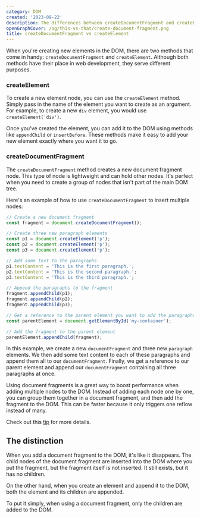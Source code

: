 ```yaml
---
category: DOM
created: '2023-09-22'
description: The differences between createDocumentFragment and createElement functions
openGraphCover: /og/this-vs-that/create-document-fragment.png
title: createDocumentFragment vs createElement
---
```


When you're creating new elements in the DOM, there are two methods that come in handy: `createDocumentFragment` and `createElement`. Although both methods have their place in web development, they serve different purposes.

### createElement

To create a new element node, you can use the `createElement` method. Simply pass in the name of the element you want to create as an argument. For example, to create a new `div` element, you would use `createElement('div')`.

Once you've created the element, you can add it to the DOM using methods like `appendChild` or `insertBefore`. These methods make it easy to add your new element exactly where you want it to go.

### createDocumentFragment

The `createDocumentFragment` method creates a new document fragment node. This type of node is lightweight and can hold other nodes. It's perfect when you need to create a group of nodes that isn't part of the main DOM tree.

Here's an example of how to use `createDocumentFragment` to insert multiple nodes:

```js
// Create a new document fragment
const fragment = document.createDocumentFragment();

// Create three new paragraph elements
const p1 = document.createElement('p');
const p2 = document.createElement('p');
const p3 = document.createElement('p');

// Add some text to the paragraphs
p1.textContent = 'This is the first paragraph.';
p2.textContent = 'This is the second paragraph.';
p3.textContent = 'This is the third paragraph.';

// Append the paragraphs to the fragment
fragment.appendChild(p1);
fragment.appendChild(p2);
fragment.appendChild(p3);

// Get a reference to the parent element you want to add the paragraphs to
const parentElement = document.getElementById('my-container');

// Add the fragment to the parent element
parentElement.appendChild(fragment);
```

In this example, we create a new `documentFragment` and three new `paragraph` elements. We then add some text content to each of these paragraphs and append them all to our `documentFragment`. Finally, we get a reference to our parent element and append our `documentFragment` containing all three paragraphs at once.

Using document fragments is a great way to boost performance when adding multiple nodes to the DOM. Instead of adding each node one by one, you can group them together in a document fragment, and then add the fragment to the DOM. This can be faster because it only triggers one reflow instead of many.

Check out this [tip](https://phuoc.ng/collection/tips/use-documentfragments-when-adding-a-big-list-of-elements/) for more details.

## The distinction

When you add a document fragment to the DOM, it's like it disappears. The child nodes of the document fragment are inserted into the DOM where you put the fragment, but the fragment itself is not inserted. It still exists, but it has no children.

On the other hand, when you create an element and append it to the DOM, both the element and its children are appended.

To put it simply, when using a document fragment, only the children are added to the DOM.
